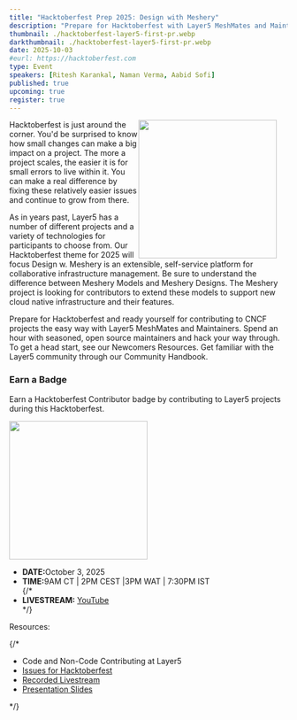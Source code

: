 ```yaml
---
title: "Hacktoberfest Prep 2025: Design with Meshery"
description: "Prepare for Hacktoberfest with Layer5 MeshMates and Maintainers. Join seasoned open source maintainers, hack through easy issues, and grow your skills. Discover Newcomers resources and explore the Layer5 Community Handbook."
thumbnail: ./hacktoberfest-layer5-first-pr.webp
darkthumbnail: ./hacktoberfest-layer5-first-pr.webp
date: 2025-10-03
#eurl: https://hacktoberfest.com
type: Event
speakers: [Ritesh Karankal, Naman Verma, Aabid Sofi]
published: true
upcoming: true
register: true
---
```



<img src={hacktoberfestOpenArms} style="width: 250px; margin-right: 20px; float: right;"/>

<p>
<Link to="/programs/hacktoberfest">Hacktoberfest</Link> is just around the corner. You'd be surprised to know how small changes can make a big impact on a project. The more a project scales, the easier it is for small errors to live within it. You can make a real difference by fixing these relatively easier issues and continue to grow from there.
</p>

<p>As in years past, Layer5 has a number of different projects and a variety of technologies for participants to choose from.  Our Hacktoberfest theme for 2025 will focus Design w. <Link to="/cloud-native-management/meshery">Meshery</Link> is an extensible, self-service platform for collaborative infrastructure management. Be sure to understand the <Link to="/blog/meshery/comparing-meshery-models-and-meshery-designs">difference between Meshery Models and Meshery Designs</Link>. The Meshery project is looking for contributors to extend these models to support new cloud native infrastructure and their features.</p>

<p>
Prepare for Hacktoberfest and ready yourself for contributing to CNCF projects the easy way with Layer5 <Link to="/community/meshmates">MeshMates</Link> and Maintainers. Spend an hour with seasoned, open source maintainers and hack your way through. To get a head start, see our <Link to="/community/newcomers">Newcomers Resources</Link>. Get familiar with the Layer5 community through our <Link to="/community/handbook">Community Handbook</Link>.
</p>

<h3>Earn a Badge </h3> 
<p>Earn a Hacktoberfest Contributor badge by contributing to Layer5 projects during this Hacktoberfest.</p>
<img src={hacktoberfestBadge} style="width: 250px"/>

<ul>
    <li><strong>DATE:</strong>October 3, 2025</li>
    <li><strong>TIME:</strong>9AM CT | 2PM CEST |3PM WAT | 7:30PM IST</li>
    {/* <li><strong>LIVESTREAM:</strong> <a href="https://www.youtube.com/watch?v=iKe52yMWWK4">YouTube</a></li> */}
</ul>

<p> Resources:</p>
{/*
<ul>
    <li><Link to="/blog/open-source/ways-to-contribute-at-layer5">Code and Non-Code Contributing at Layer5</Link></li>
    <li><a href="https://github.com/issues?q=is%3Aopen+is%3Aissue+archived%3Afalse+org%3Alayer5io+org%3Ameshery+org%3Aservice-mesh-performance+org%3Aservice-mesh-patterns+label%3A%22hacktoberfest%22+">Issues for Hacktoberfest</a></li>
    <li><a href="https://www.youtube.com/watch?v=iKe52yMWWK4">Recorded Livestream</a></li>
    <li><a href={preptemberslides}>Presentation Slides</a></li>
</ul> */}
